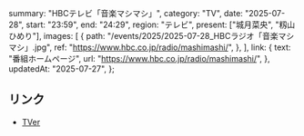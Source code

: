   summary: "HBCテレビ「音楽マシマシ」",
  category: "TV",
  date: "2025-07-28",
  start: "23:59",
  end: "24:29",
  region: "テレビ",
  present: ["城月菜央", "籾山ひめり"],
  images: [
    {
      path: "/events/2025/2025-07-28_HBCラジオ「音楽マシマシ」.jpg",
      ref: "https://www.hbc.co.jp/radio/mashimashi/",
    },
  ],
  link: {
    text: "番組ホームページ",
    url: "https://www.hbc.co.jp/radio/mashimashi/",
  },
  updatedAt: "2025-07-27",
};

## リンク

- [TVer](https://tver.jp/series/srisv9t3ru)
